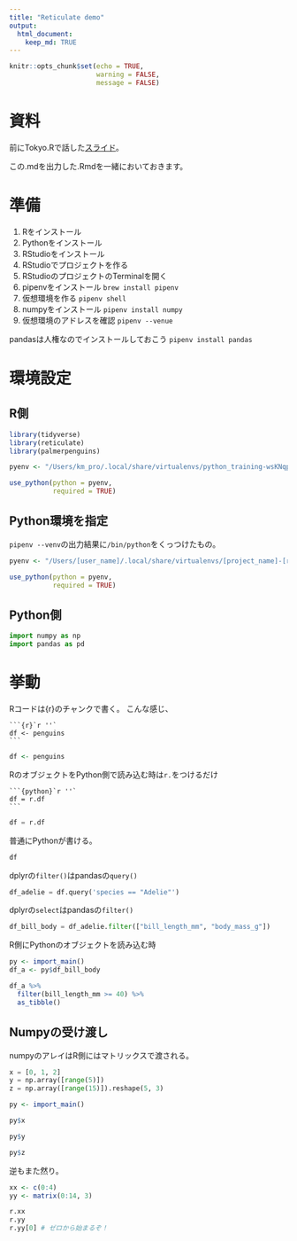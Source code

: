 ```yaml
---
title: "Reticulate demo"
output:
  html_document:
    keep_md: TRUE
---
```


```r
knitr::opts_chunk$set(echo = TRUE,
                      warning = FALSE,
                      message = FALSE)
```

# 資料

前にTokyo.Rで話した[スライド](https://speakerdeck.com/kilometer/tokyo-dot-r-number-80-r-interface-to-python)。

この.mdを出力した.Rmdを一緒においておきます。


# 準備

1. Rをインストール
2. Pythonをインストール
3. RStudioをインストール
4. RStudioでプロジェクトを作る
5. RStudioのプロジェクトのTerminalを開く
6. pipenvをインストール `brew install pipenv`
7. 仮想環境を作る `pipenv shell`
8. numpyをインストール `pipenv install numpy`
9. 仮想環境のアドレスを確認 `pipenv --venue`

pandasは人権なのでインストールしておこう `pipenv install pandas`

# 環境設定

## R側

```r
library(tidyverse)
library(reticulate)
library(palmerpenguins)
```

```r
pyenv <- "/Users/km_pro/.local/share/virtualenvs/python_training-wsKNqpTU/bin/python"

use_python(python = pyenv,
           required = TRUE)
```

## Python環境を指定

`pipenv --venv`の出力結果に`/bin/python`をくっつけたもの。

```r
pyenv <- "/Users/[user_name]/.local/share/virtualenvs/[project_name]-[randum_strings]/bin/python"

use_python(python = pyenv,
           required = TRUE)
```

## Python側

```python
import numpy as np
import pandas as pd
```

# 挙動

Rコードは{r}のチャンクで書く。
こんな感じ、

    ```{r}`r ''`
    df <- penguins
    ```

```r
df <- penguins
```


RのオブジェクトをPython側で読み込む時は`r.`をつけるだけ

    ```{python}`r ''`
    df = r.df
    ```

```python
df = r.df
```

普通にPythonが書ける。

```python
df
```

dplyrの`filter()`はpandasの`query()`

```python
df_adelie = df.query('species == "Adelie"')
```

dplyrの`select`はpandasの`filter()`

```python
df_bill_body = df_adelie.filter(["bill_length_mm", "body_mass_g"])
```

R側にPythonのオブジェクトを読み込む時

```r
py <- import_main()
df_a <- py$df_bill_body

df_a %>% 
  filter(bill_length_mm >= 40) %>% 
  as_tibble()
```

## Numpyの受け渡し

numpyのアレイはR側にはマトリックスで渡される。

```python
x = [0, 1, 2]
y = np.array([range(5)])
z = np.array([range(15)]).reshape(5, 3)
```


```r
py <- import_main()

py$x

py$y

py$z
```

逆もまた然り。

```r
xx <- c(0:4)
yy <- matrix(0:14, 3)
```

```python
r.xx
r.yy
r.yy[0] # ゼロから始まるぞ！
```

